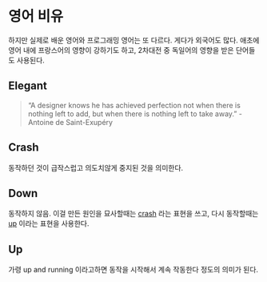 # 영어 비유 {#english-tropes}

하지만 실제로 배운 영어와 프로그래밍 영어는 또 다르다.
게다가 외국어도 많다. 애초에 영어 내에 프랑스어의 영향이 강하기도 하고, 2차대전 중 독일어의 영향을 받은 단어들도 사용된다.

## Elegant
> “A designer knows he has achieved perfection not when there is nothing left to add, but when there is nothing left to take away.” -Antoine de Saint-Exupéry

## Crash {#crash}
동작하던 것이 급작스럽고 의도치않게 중지된 것을 의미한다.

## Down {#down}
동작하지 않음.  이걸 만든 원인을 묘사할때는 [crash](#crash) 라는 표현을 쓰고,  다시 동작할때는 [up](#up) 이라는 표현을 사용한다.

## Up {#up}
가령 up and running 이라고하면 동작을 시작해서 계속 작동한다 정도의 의미가 된다.
